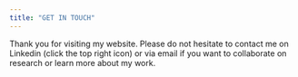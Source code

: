 ```yaml
---
title: "GET IN TOUCH"
---
```


Thank you for visiting my website. Please do not hesitate to contact me on Linkedin (click the top right icon) or via email if you want to collaborate on research or learn more about my work.

